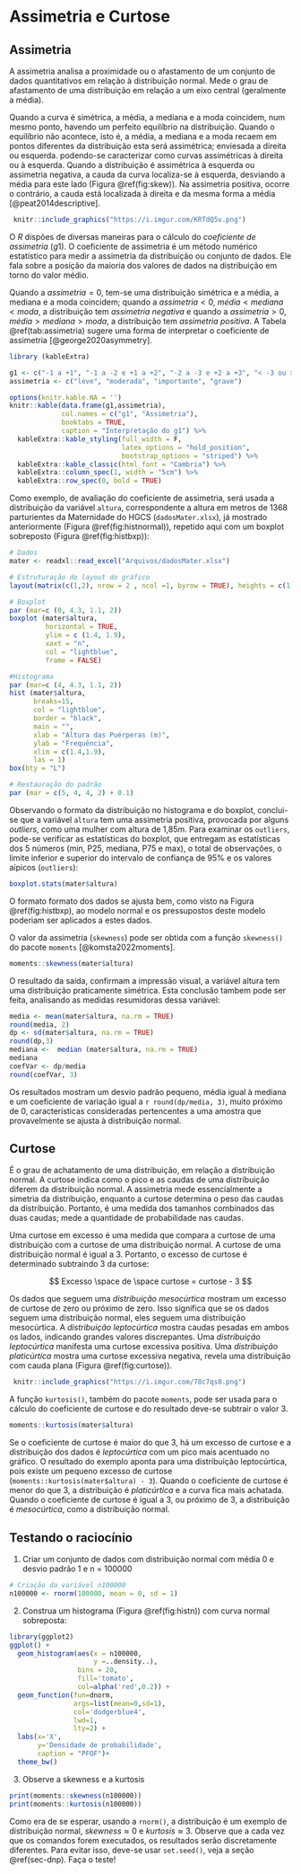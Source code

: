 # Assimetria e Curtose

## Assimetria  

A assimetria analisa a proximidade ou o afastamento de um conjunto de dados quantitativos em relação à distribuição normal. Mede o grau de afastamento de uma distribuição em relação a um eixo central (geralmente a média).   

Quando a curva é simétrica, a média, a mediana e a moda coincidem, num mesmo ponto, havendo um perfeito equilíbrio na distribuição. Quando o equilíbrio não acontece, isto é, a média, a mediana e a moda recaem em pontos diferentes da distribuição esta será assimétrica; enviesada a direita ou esquerda. podendo-se caracterizar como curvas assimétricas à direita ou à esquerda. Quando a distribuição é assimétrica à esquerda ou assimetria negativa, a cauda da curva localiza-se à esquerda, desviando a média para este lado (Figura \@ref(fig:skew)). Na assimetria positiva, ocorre o contrário, a cauda está localizada à direita e da mesma forma a média [@peat2014descriptive].

```r
 knitr::include_graphics("https://i.imgur.com/KRTdQ5v.png")
```

O *R* dispões de diversas maneiras para o cálculo do *coeficiente de assimetria* (*g*1). O coeficiente de assimetria é um método numérico estatístico para medir a assimetria da distribuição ou conjunto de dados. Ele fala sobre a posição da maioria dos valores de dados na distribuição em torno do valor médio.   

Quando a $assimetria = 0$, tem-se uma distribuição simétrica e a média, a mediana e a moda coincidem; quando a ${assimetria} < {0}$, ${média} < {mediana} < {moda}$, a distribuição tem *assimetria negativa* e quando a ${assimetria} > {0}$, ${média} > {mediana} > {moda}$, a distribuição tem *assimetria positiva*. A Tabela \@ref(tab:assimetria) sugere uma forma de interpretar o coeficiente de assimetria [@george2020asymmetry].

```r
library (kableExtra)

g1 <- c("-1 a +1", "-1 a -2 e +1 a +2", "-2 a -3 e +2 a +3", "< -3 ou > +3")
assimetria <- c("leve", "moderada", "importante", "grave")

options(knitr.kable.NA = '')
knitr::kable(data.frame(g1,assimetria),
             col.names = c("g1", "Assimetria"),
             booktabs = TRUE,
             caption = "Interpretação do g1") %>% 
  kableExtra::kable_styling(full_width = F,
                            latex_options = "hold_position",
                            bootstrap_options = "striped") %>% 
  kableExtra::kable_classic(html_font = "Cambria") %>% 
  kableExtra::column_spec(1, width = "5cm") %>% 
  kableExtra::row_spec(0, bold = TRUE)
```

Como exemplo, de avaliação do coeficiente de assimetria, será usada a distribuição da variável `altura`, correspondente a altura em metros de 1368 parturientes da Maternidade do HGCS (`dadosMater.xlsx`), já mostrado anteriormente (Figura \@ref(fig:histnormal)), repetido aqui com um boxplot sobreposto (Figura \@ref(fig:histbxp)):

```r
# Dados
mater <- readxl::read_excel("Arquivos/dadosMater.xlsx")

# Estruturação do layout do gráfico
layout(matrix(c(1,2), nrow = 2 , ncol =1, byrow = TRUE), heights = c(1, 8))

# Boxplot
par (mar=c (0, 4.3, 1.1, 2))
boxplot (mater$altura, 
         horizontal = TRUE, 
         ylim = c (1.4, 1.9), 
         xaxt = "n", 
         col = "lightblue", 
         frame = FALSE)

#Histograma
par (mar=c (4, 4.3, 1.1, 2))
hist (mater$altura, 
      breaks=15,
      col = "lightblue",
      border = "black",
      main = "",
      xlab = "Altura das Puérperas (m)",
      ylab = "Frequência",
      xlim = c(1.4,1.9),
      las = 1)
box(bty = "L")

# Restauração do padrão
par (mar = c(5, 4, 4, 2) + 0.1)
```

Observando o formato da distribuição no histograma e do boxplot, conclui-se que a variável `altura` tem uma assimetria positiva, provocada por alguns *outliers*, como uma mulher com altura de 1,85m. Para examinar os `outliers`, pode-se verificar as estatísticas do boxplot, que entregam as estatísticas dos 5 números (min, P25, mediana, P75 e max), o total de observações, o limite inferior e superior do intervalo de confiança de 95% e os valores aípicos (`outliers`):

```r
boxplot.stats(mater$altura)
```

O formato formato dos dados se ajusta bem, como visto na Figura \@ref(fig:histbxp), ao modelo normal e os pressupostos deste modelo poderiam ser aplicados a estes dados.  

O valor da assimetria (`skewness`) pode ser obtida com a função `skewness()` do pacote `moments` [@komsta2022moments].

```r
moments::skewness(mater$altura)
```

O resultado da saída, confirmam a impressão visual, a variável altura tem uma distribuição praticamente simétrica. Esta conclusão tambem pode ser feita, analisando as medidas resumidoras dessa variável:

```r
media <- mean(mater$altura, na.rm = TRUE)
round(media, 2)
dp <- sd(mater$altura, na.rm = TRUE)
round(dp,3)
mediana <-  median (mater$altura, na.rm = TRUE)
mediana
coefVar <- dp/media
round(coefVar, 3)
```

Os resultados mostram um desvio padrão  pequeno, média igual à mediana e um coeficiente de variação igual a `r round(dp/media, 3)`, muito próximo de 0, características consideradas pertencentes a uma amostra que provavelmente se ajusta à distribuição normal.  

## Curtose  

É o grau de achatamento de uma distribuição, em relação a distribuição normal. A curtose indica como o pico e as caudas de uma distribuição diferem da distribuição normal. A assimetria mede essencialmente a simetria da distribuição, enquanto a curtose determina o peso das caudas da distribuição. Portanto, é uma medida dos tamanhos combinados das duas caudas; mede a quantidade de probabilidade nas caudas.  

Uma curtose em excesso é uma medida que compara a curtose de uma distribuição com a curtose de uma distribuição normal. A curtose de uma distribuição normal é igual a 3. Portanto, o excesso de curtose é determinado subtraindo 3 da curtose:

$$
Excesso \space de \space curtose = curtose - 3
$$

Os dados que seguem uma *distribuição mesocúrtica* mostram um excesso de curtose de zero ou próximo de zero. Isso significa que se os dados seguem uma distribuição normal, eles seguem uma distribuição mesocúrtica. A *distribuição leptocúrtica* mostra caudas pesadas em ambos os lados, indicando grandes valores discrepantes. Uma *distribuição leptocúrtica* manifesta uma curtose excessiva positiva. Uma *distribuição platicúrtica* mostra uma curtose excessiva negativa, revela uma distribuição com cauda plana (Figura \@ref(fig:curtose)).

```r
 knitr::include_graphics("https://i.imgur.com/78c7qs8.png")
```

A função `kurtosis()`, também do pacote `moments`, pode ser usada para o cálculo do coeficiente de curtose e do resultado deve-se subtrair o valor 3.

```r
moments::kurtosis(mater$altura)
```

Se o coeficiente de curtose é maior do que 3, há um excesso de curtose e a distribuição dos dados é *leptocúrtica* com um pico mais acentuado no gráfico. O resultado do exemplo aponta para uma distribuição leptocúrtica, pois existe um pequeno excesso de curtose (`moments::kurtosis(mater$altura) - 3`). Quando o coeficiente de curtose é menor do que 3, a distribuição é *platicúrtica* e a curva fica mais achatada. Quando o coeficiente de curtose é igual a 3, ou próximo de 3, a distribuição é *mesocúrtica*, como a distribuição normal.

## Testando o raciocínio  

1. Criar um conjunto de dados com distribuição normal com média 0 e desvio padrão 1 e n = 100000

```r
# Criação da variável n100000
n100000 <- rnorm(100000, mean = 0, sd = 1)
```

2. Construa um histograma (Figura \@ref(fig:histn)) com curva normal sobreposta:

```r
library(ggplot2)
ggplot() +
  geom_histogram(aes(x = n100000,
                     y =..density..), 
                 bins = 20,
                 fill='tomato',
                 col=alpha('red',0.2)) + 
  geom_function(fun=dnorm,
                args=list(mean=0,sd=1), 
                col='dodgerblue4',
                lwd=1,
                lty=2) + 
  labs(x='X',    
       y='Densidade de probabilidade',
       caption = "PFOF")+
  theme_bw() 
```

3. Observe a skewness e a kurtosis

```r
print(moments::skewness(n100000))
print(moments::kurtosis(n100000))
```

Como era de se esperar, usando a `rnorm()`, a distribuição é um exemplo de distribuição normal, $skewness \approx 0$ e $kurtosis \approx 3$. Observe que a cada vez que os comandos forem executados, os resultados serão discretamente diferentes. Para evitar isso, deve-se usar `set.seed()`, veja a seção \@ref(sec-dnp). Faça o teste!
